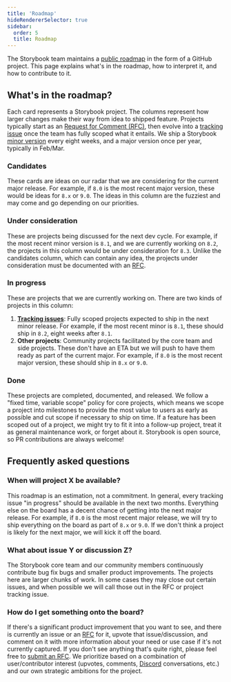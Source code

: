 ```yaml
---
title: 'Roadmap'
hideRendererSelector: true
sidebar:
  order: 5
  title: Roadmap
---
```


The Storybook team maintains a [public roadmap](https://github.com/orgs/storybookjs/projects/20/views/1) in the form of a GitHub project. This page explains what's in the roadmap, how to interpret it, and how to contribute to it.

## What's in the roadmap?

Each card represents a Storybook project. The columns represent how larger changes make their way from idea to shipped feature. Projects typically start as an [Request for Comment (RFC)](./RFC.mdx), then evolve into a [tracking issue](https://github.com/storybookjs/storybook/issues?q=is%3Aissue++sort%3Aupdated-desc+label%3ATracking+) once the team has fully scoped what it entails. We ship a Storybook [minor version](https://semver.org/) every eight weeks, and a major version once per year, typically in Feb/Mar.

### Candidates

These cards are ideas on our radar that we are considering for the current major release. For example, if `8.0` is the most recent major version, these would be ideas for `8.x` or `9.0`. The ideas in this column are the fuzziest and may come and go depending on our priorities.

### Under consideration

These are projects being discussed for the next dev cycle. For example, if the most recent minor version is `8.1`, and we are currently working on `8.2`, the projects in this column would be under consideration for `8.3`. Unlike the candidates column, which can contain any idea, the projects under consideration must be documented with an [RFC](./RFC.mdx).

### In progress

These are projects that we are currently working on. There are two kinds of projects in this column:

1. **[Tracking issues](https://github.com/storybookjs/storybook/issues?q=is%3Aissue++sort%3Aupdated-desc+label%3ATracking+)**: Fully scoped projects expected to ship in the next minor release. For example, if the most recent minor is `8.1`, these should ship in `8.2`, eight weeks after `8.1`.
2. **Other projects**: Community projects facilitated by the core team and side projects. These don't have an ETA but we will push to have them ready as part of the current major. For example, if `8.0` is the most recent major version, these should ship in `8.x` or `9.0`.

### Done

These projects are completed, documented, and released. We follow a "fixed time, variable scope" policy for core projects, which means we scope a project into milestones to provide the most value to users as early as possible and cut scope if necessary to ship on time. If a feature has been scoped out of a project, we might try to fit it into a follow-up project, treat it as general maintenance work, or forget about it. Storybook is open source, so PR contributions are always welcome!

## Frequently asked questions

### When will project X be available?

This roadmap is an estimation, not a commitment. In general, every tracking issue "in progress" should be available in the next two months. Everything else on the board has a decent chance of getting into the next major release. For example, if `8.0` is the most recent major release, we will try to ship everything on the board as part of `8.x` or `9.0`. If we don't think a project is likely for the next major, we will kick it off the board.

### What about issue Y or discussion Z?

The Storybook core team and our community members continuously contribute bug fix bugs and smaller product improvements. The projects here are larger chunks of work. In some cases they may close out certain issues, and when possible we will call those out in the RFC or project tracking issue.

### How do I get something onto the board?

If there's a significant product improvement that you want to see, and there is currently an issue or an [RFC](./RFC.mdx) for it, upvote that issue/discussion, and comment on it with more information about your need or use case if it's not currently captured. If you don't see anything that's quite right, please feel free to [submit an RFC](https://github.com/storybookjs/storybook/discussions/new?category=rfc). We prioritize based on a combination of user/contributor interest (upvotes, comments, [Discord](https://discord.gg/storybook) conversations, etc.) and our own strategic ambitions for the project.
